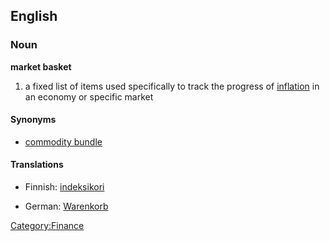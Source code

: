 {{wikipedia}}
==English==
===Noun===

'''market basket'''

#a fixed list of items used specifically to track the progress of [[inflation]] in an economy or specific market

====Synonyms====
*[[commodity bundle]]

====Translations====
{{trans-top|a fixed list of items}}
*Finnish: [[indeksikori]]
{{trans-mid}}
*German: [[Warenkorb]]
{{trans-bottom}}

[[Category:Finance]]
